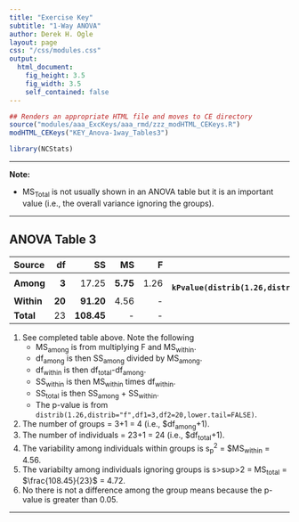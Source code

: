 ```yaml
---
title: "Exercise Key"
subtitle: "1-Way ANOVA"
author: Derek H. Ogle
layout: page
css: "/css/modules.css"
output:
  html_document:
    fig_height: 3.5
    fig_width: 3.5
    self_contained: false
---
```


```r
## Renders an appropriate HTML file and moves to CE directory
source("modules/aaa_ExcKeys/aaa_rmd/zzz_modHTML_CEKeys.R")
modHTML_CEKeys("KEY_Anova-1way_Tables3")
```
```r
library(NCStats)
```

----

<div class="alert alert-warning">
<strong>Note:</strong> 
<ul>
<li>MS<sub>Total</sub> is not usually shown in an ANOVA table but it is an important value (i.e., the overall variance ignoring the groups).</li>
</ul>
</div>

----

## ANOVA Table 3

Source     | df | SS | MS | F  | p-value
:----------|---:|---:|---:|---:|--------:
**Among**  | **3** | 17.25 | **5.75** | 1.26 | **`r kPvalue(distrib(1.26,distrib="f",df1=3,df2=20,lower.tail=FALSE),include.p=FALSE,latex=FALSE,digits=3)`**
**Within** | **20** | **91.20** | 4.56 | - | -
**Total**  | 23 | **108.45** | -    | - | -

1. See completed table above. Note the following
    * MS<sub>among</sub> is from multiplying F and MS<sub>within</sub>.
    * df<sub>among</sub> is then SS<sub>among</sub> divided by MS<sub>among</sub>.
    * df<sub>within</sub> is then df<sub>total</sub>-df<sub>among</sub>.
    * SS<sub>within</sub> is then MS<sub>within</sub> times df<sub>within</sub>.
    * SS<sub>total</sub> is then SS<sub>among</sub> + SS<sub>within</sub>.
    * The p-value is from `distrib(1.26,distrib="f",df1=3,df2=20,lower.tail=FALSE)`.
1. The number of groups = 3+1 = 4 (i.e., $df<sub>among</sub>+1).
1. The number of individuals = 23+1 = 24 (i.e., $df<sub>total</sub>+1).
1. The variability among individuals within groups is s<sub>p</sub>$^{2}$ = $MS<sub>within</sub> = 4.56.
1. The variabilty among individuals ignoring groups is s>sup>2</sup> = MS<sub>total</sub> = $\frac{108.45}{23}$ = 4.72.
1. No there is not a difference among the group means because the p-value is greater than 0.05.

----
